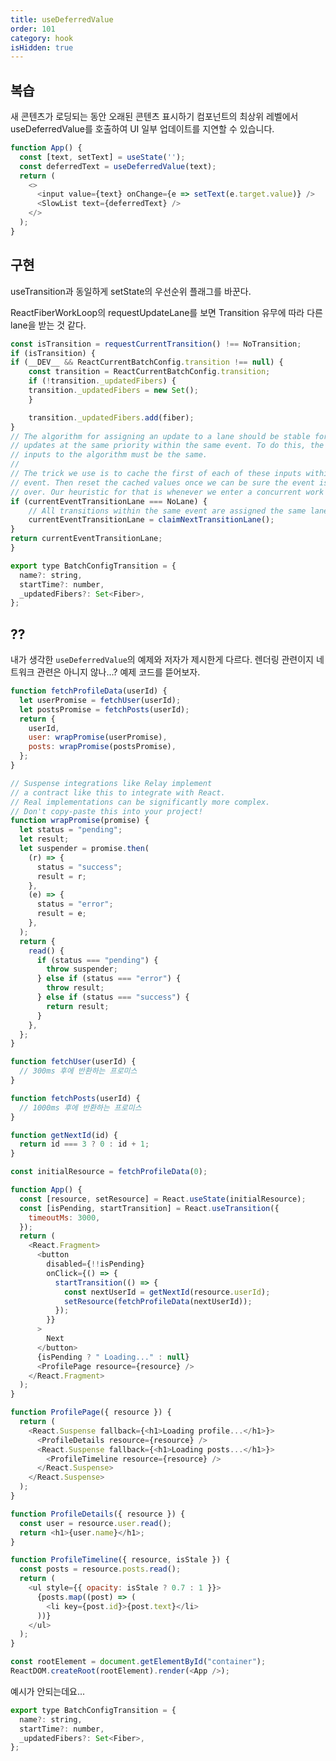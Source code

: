 ```yaml
---
title: useDeferredValue
order: 101
category: hook
isHidden: true
---
```


## 복습

새 콘텐츠가 로딩되는 동안 오래된 콘텐츠 표시하기 
컴포넌트의 최상위 레벨에서 useDeferredValue를 호출하여 UI 일부 업데이트를 지연할 수 있습니다.

```js
function App() {
  const [text, setText] = useState('');
  const deferredText = useDeferredValue(text);
  return (
    <>
      <input value={text} onChange={e => setText(e.target.value)} />
      <SlowList text={deferredText} />
    </>
  );
}
```

## 구현

useTransition과 동일하게 setState의 우선순위 플래그를 바꾼다. 

ReactFiberWorkLoop의 requestUpdateLane를 보면 Transition 유무에 따라 다른 lane을 받는 것 같다. 

```js
const isTransition = requestCurrentTransition() !== NoTransition;
if (isTransition) {
if (__DEV__ && ReactCurrentBatchConfig.transition !== null) {
    const transition = ReactCurrentBatchConfig.transition;
    if (!transition._updatedFibers) {
    transition._updatedFibers = new Set();
    }

    transition._updatedFibers.add(fiber);
}
// The algorithm for assigning an update to a lane should be stable for all
// updates at the same priority within the same event. To do this, the
// inputs to the algorithm must be the same.
//
// The trick we use is to cache the first of each of these inputs within an
// event. Then reset the cached values once we can be sure the event is
// over. Our heuristic for that is whenever we enter a concurrent work loop.
if (currentEventTransitionLane === NoLane) {
    // All transitions within the same event are assigned the same lane.
    currentEventTransitionLane = claimNextTransitionLane();
}
return currentEventTransitionLane;
}
```

```js
export type BatchConfigTransition = {
  name?: string,
  startTime?: number,
  _updatedFibers?: Set<Fiber>,
};
```

## ??

내가 생각한 `useDeferredValue`의 예제와 저자가 제시한게 다르다. 렌더링 관련이지 네트워크 관련은 아니지 않나...? 예제 코드를 뜯어보자.

```js
function fetchProfileData(userId) {
  let userPromise = fetchUser(userId);
  let postsPromise = fetchPosts(userId);
  return {
    userId,
    user: wrapPromise(userPromise),
    posts: wrapPromise(postsPromise),
  };
}

// Suspense integrations like Relay implement
// a contract like this to integrate with React.
// Real implementations can be significantly more complex.
// Don't copy-paste this into your project!
function wrapPromise(promise) {
  let status = "pending";
  let result;
  let suspender = promise.then(
    (r) => {
      status = "success";
      result = r;
    },
    (e) => {
      status = "error";
      result = e;
    },
  );
  return {
    read() {
      if (status === "pending") {
        throw suspender;
      } else if (status === "error") {
        throw result;
      } else if (status === "success") {
        return result;
      }
    },
  };
}

function fetchUser(userId) {
  // 300ms 후에 반환하는 프로미스   
}

function fetchPosts(userId) {
  // 1000ms 후에 반환하는 프로미스
}

function getNextId(id) {
  return id === 3 ? 0 : id + 1;
}

const initialResource = fetchProfileData(0);

function App() {
  const [resource, setResource] = React.useState(initialResource);
  const [isPending, startTransition] = React.useTransition({
    timeoutMs: 3000,
  });
  return (
    <React.Fragment>
      <button
        disabled={!!isPending}
        onClick={() => {
          startTransition(() => {
            const nextUserId = getNextId(resource.userId);
            setResource(fetchProfileData(nextUserId));
          });
        }}
      >
        Next
      </button>
      {isPending ? " Loading..." : null}
      <ProfilePage resource={resource} />
    </React.Fragment>
  );
}

function ProfilePage({ resource }) {
  return (
    <React.Suspense fallback={<h1>Loading profile...</h1>}>
      <ProfileDetails resource={resource} />
      <React.Suspense fallback={<h1>Loading posts...</h1>}>
        <ProfileTimeline resource={resource} />
      </React.Suspense>
    </React.Suspense>
  );
}

function ProfileDetails({ resource }) {
  const user = resource.user.read();
  return <h1>{user.name}</h1>;
}

function ProfileTimeline({ resource, isStale }) {
  const posts = resource.posts.read();
  return (
    <ul style={{ opacity: isStale ? 0.7 : 1 }}>
      {posts.map((post) => (
        <li key={post.id}>{post.text}</li>
      ))}
    </ul>
  );
}

const rootElement = document.getElementById("container");
ReactDOM.createRoot(rootElement).render(<App />);
```

예시가 안되는데요...

```js
export type BatchConfigTransition = {
  name?: string,
  startTime?: number,
  _updatedFibers?: Set<Fiber>,
};
```

